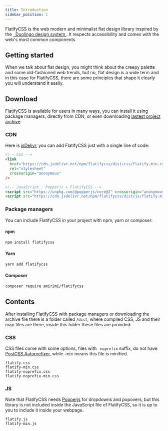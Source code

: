 ```yaml
---
title: Introduction
sidebar_position: 1
---
```



<p className="size-lg weight-medium">
  FlatifyCSS is the web modern and minimalist flat design library inspired by the
  <a href="https://design.duolingo.com/" rel="nofollow" target="_blank">
    &nbsp; Duolingo design system
  </a>. It respects accessibility and comes with the web's most common components.
</p>

## Getting started

When we talk about flat design, you might think about the creepy palette and some old-fashioned web trends, but no, flat design is a wide term and in this case for FlatifyCSS, there are some principles that shape it clearly you will understand it easily.

<HomepageFeatures items={features_horizontal} isSmall={true} />

## Download

FlatifyCSS is available for users in many ways, you can install it using package managers, directly from CDN, or even downloading [lastest project archive](https://github.com/amir2mi/flatifycss/archive/master.zip).

### CDN

Here is [jsDelivr](https://www.jsdelivr.com/), you can add FlatifyCSS just with a single line of code:

```html title="index.html"
<!-- CSS -->
<link
  href="https://cdn.jsdelivr.net/npm/flatifycss/dist/css/flatify.min.css"
  rel="stylesheet"
  crossorigin="anonymous"
/>

<!-- JavaScript : Popperjs + FlatifyCSS -->
<script src="https://unpkg.com/@popperjs/core@2" crossorigin="anonymous"></script>
<script src="https://cdn.jsdelivr.net/npm/flatifycss/dist/js/flatify.min.js" crossorigin="anonymous"></script>
```

### Package managers

You can include FlatifyCSS in your project with npm, yarn or composer:

#### npm

```bash title="command line"
npm install flatifycss
```

#### Yarn

```bash title="command line"
yarn add flatifycss
```

#### Composer

```bash title="command line"
composer require amir2mi/flatifycss
```

## Contents

After installing FlatifyCSS with package managers or downloading the archive file there is a folder called `/dist`, where compiled CSS, JS and their map files are there, inside this folder these files are provided:

### CSS

CSS files come with some options, files with `-noprefix` suffix, do not have [PostCSS Autoprefixer](https://github.com/postcss/autoprefixer), while `-min` means this file is minified.

`flatify.css`  
`flatify-min.css`  
`flatify-noprefix.css`  
`flatify-noprefix-min.css`

### JS

Note that FlatifyCSS needs [Popperjs](https://popper.js.org/) for dropdowns and popovers, but this library is not included inside the JavaScript file of FlatifyCSS, so it is up to you to include it inside your webpage.

`flatify.js`  
`flatify-min.js`
